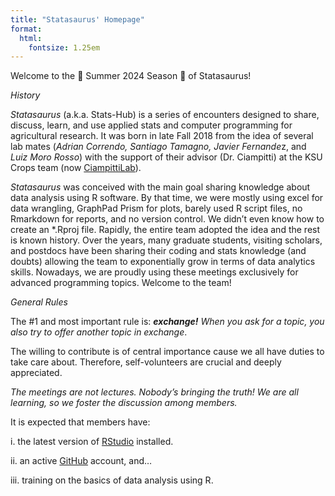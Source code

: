 ```yaml
---
title: "Statasaurus' Homepage"
format:
  html:
    fontsize: 1.25em
---
```


Welcome to the 🍂 Summer 2024 Season 🍂 of Statasaurus!

*History*

*Statasaurus* (a.k.a. Stats-Hub) is a series of encounters designed to share, discuss, learn, and use applied stats and computer programming for agricultural research. It was born in late Fall 2018 from the idea of several lab mates (*Adrian Correndo, Santiago Tamagno, Javier Fernande*z, and *Luiz Moro Rosso*) with the support of their advisor (Dr. Ciampitti) at the KSU Crops team (now [CiampittiLab](https://ciampittilab.wixsite.com/ciampitti-lab)).

*Statasaurus* was conceived with the main goal sharing knowledge about data analysis using R software. By that time, we were mostly using excel for data wrangling, GraphPad Prism for plots, barely used R script files, no Rmarkdown for reports, and no version control. We didn't even know how to create an \*.Rproj file. Rapidly, the entire team adopted the idea and the rest is known history. Over the years, many graduate students, visiting scholars, and postdocs have been sharing their coding and stats knowledge (and doubts) allowing the team to exponentially grow in terms of data analytics skills. Nowadays, we are proudly using these meetings exclusively for advanced programming topics. Welcome to the team!

*General Rules*

::: callout-important
The #1 and most important rule is: ***exchange!*** *When you ask for a topic, you also try to offer another topic in exchange*.

The willing to contribute is of central importance cause we all have duties to take care about. Therefore, self-volunteers are crucial and deeply appreciated.
:::

::: callout-tip
*The meetings are not lectures. Nobody's bringing the truth! We are all learning, so we foster the discussion among members.*
:::

::: callout-note
It is expected that members have:

i\. the latest version of [RStudio](https://www.rstudio.com/products/rstudio/download/) installed.

ii\. an active [GitHub](https://githu.com) account, and...

iii\. training on the basics of data analysis using R.
:::
